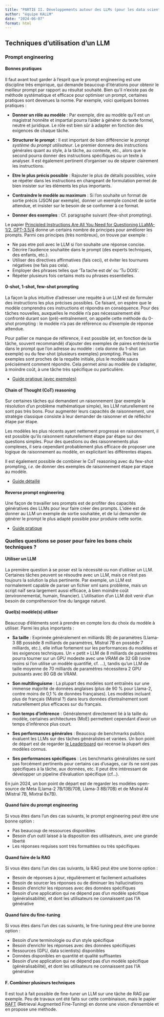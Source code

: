 ```yaml
---
title: "PARTIE II. Développements autour des LLMs (pour les data scientists)"
author: "équipe KALLM"
date: "2024-06-07"
format: html
---
```


## Techniques d'utilisation d'un LLM

### Prompt engineering

#### Bonnes pratiques

Il faut avant tout garder à l'esprit que le prompt engineering est une discipline très empirique, qui demande beaucoup d'itérations pour obtenir le meilleur prompt par rapport au résultat souhaité. Bien qu'il n'existe pas de méthode systématique et efficace pour optimiser un prompt, certaines pratiques sont devenues la norme. Par exemple, voici quelques bonnes pratiques :

- **Donner un rôle au modèle** : Par exemple, dire au modèle qu'il est un magistrat honnête et impartial pourra l'aider à générer du texte formel, neutre et juridique. Le rôle est bien sûr à adapter en fonction des exigences de chaque tâche.

- **Structurer le prompt** : Il est important de bien différencier le *prompt système* du *prompt utilisateur*. Le premier donnera des instructions générales quant au style, à la tâche, au contexte, etc., alors que le second pourra donner des instructions spécifiques ou un texte à analyser. Il est également pertinent d'organiser ou de séparer clairement les instructions.

- **Etre le plus précis possible** : Rajouter le plus de détails possibles, voire se répéter dans les instructions en changeant de formulation permet de bien insister sur les éléments les plus importants.

- **Contraindre le modèle au maximum** : Si l'on souhaite un format de sortie précis (JSON par exemple), donner un exemple concret de sortie attendue, et insister sur le besoin de se conformer à ce format. 

- **Donner des exemples** : Cf. paragraphe suivant (few-shot prompting).

Le papier [Principled Instructions Are All You Need for Questioning LLaMA-1/2, GPT-3.5/4](https://arxiv.org/abs/2312.16171) donne un certains nombre de principes pour améliorer les prompts. Parmi ces principes (très nombreux), on trouve par exemple :

- Ne pas etre poli avec le LLM si l'on souhaite une réponse concise.
- Décrire l'audience souhaitée dans le prompt (des experts techniques, des enfants, etc.).
- Utiliser des directives affirmatives (fais ceci), et éviter les tournures négatives (ne fais pas cela).
- Employer des phrases telles que 'Ta tache est de' ou 'Tu DOIS'.
- Répéter plusieurs fois certains mots ou phrases essentielles.


#### 0-shot, 1-shot, few-shot prompting

La façon la plus intuitive d'adresser une requête à un LLM est de formuler des instructions les plus précises possibles. Ce faisant, on espère que le modèle comprendra ces instructions et répondra en conséquence. Pour des tâches nouvelles, auxquelles le modèle n'a pas nécessairement été confronté durant son (pré)-entraînement, on appelle cette méthode du 0-shot prompting : le modèle n'a pas de référence ou d'exemple de réponse attendue.

Pour pallier ce manque de référence, il est possible (et, en fonction de la tâche, souvent recommandé) d'ajouter des exemples de paires entrée/sortie dans le prompt que l'on adresse au modèle : cela donne du 1-shot (un exemple) ou du few-shot (plusieurs exemples) prompting. Plus les exemples sont proches de la requête initiale, plus le modèle saura précisément comment répondre. Cela permet ainsi au modèle de s'adapter, à moindre coût, à une tâche très spécifique ou particulière.

- [Guide pratique (avec exemples)](https://www.prompthub.us/blog/the-few-shot-prompting-guide)

#### Chain of Thought (CoT) reasoning

Sur certaines tâches qui demandent un raisonnement (par exemple la résolution d'un problème mathématique simple), les LLM naturellement ne sont pas très bons. Pour augmenter leurs capacités de raisonnement, une stratégie classique consiste à leur demander de raisonner et de réfléchir étape par étape.

Les modèles les plus récents ayant nettement progressé en raisonnement, il est possible qu'ils raisonnent naturellement étape par étape sur des questions simples. Pour des questions ou des raisonnements plus complexes, il sera cependant probablement plus efficace de proposer une logique de raisonnement au modèle, en explicitant les différentes étapes.

Il est également possible de combiner le CoT reasoning avec du few-shot prompting, *i.e.* de donner des exemples de raisonnement étape par étape au modèle.

- [Guide détaillé](https://www.mercity.ai/blog-post/guide-to-chain-of-thought-prompting)

#### Reverse prompt engineering

Une façon de travailler ses prompts est de profiter des capacités génératives des LLMs pour leur faire créer des prompts. L'idée est de donner au LLM un exemple de sortie souhaitée, et de lui demander de générer le prompt le plus adapté possible pour produire cette sortie.

- [Guide pratique](https://bootcamp.uxdesign.cc/why-reverse-prompt-engineering-is-the-magic-key-to-production-ready-prompts-9d4c2c5b2e8b)

### Quelles questions se poser pour faire les bons choix techniques ?

#### Utiliser un LLM

La première question à se poser est la nécessité ou non d’utiliser un LLM. Certaines tâches peuvent se résoudre avec un LLM, mais ce n’est pas toujours la solution la plus pertinente. Par exemple, un LLM est normalement capable de parser un fichier xml sans problème, mais un script naïf sera largement aussi efficace, à bien moindre coût (environnemental, humain, financier). L’utilisation d’un LLM doit venir d’un besoin de compréhension fine du langage naturel.

#### Quel(s) modèle(s) utiliser

Beaucoup d’éléments sont à prendre en compte lors du choix du modèle à utiliser. Parmi les plus importants :

- **Sa taille** : Exprimée généralement en milliards (B) de paramètres (Llama-3 8B possède 8 milliards de paramètres, Mistral 7B en possède 7 milliards, etc.), elle influe fortement sur les performances du modèles et les exigences techniques. Un « petit » LLM de 8 milliards de paramètres pourra tourner sur un GPU modeste avec une VRAM de 32 GB (voire moins si l’on utilise un modèle quantifié, cf. …), tandis qu’un LLM de taille moyenne de 70 milliards de paramètres nécessitera 2 GPU puissants avec 80 GB de VRAM.

- **Son multilinguisme** : La plupart des modèles sont entraînés sur une immense majorité de données anglaises (plus de 90 % pour Llama-2, contre moins de 0,1 % de données françaises). Les modèles incluant plus de français (Mistral ?) dans leurs données d’entraînement sont naturellement plus efficaces sur du français.

- **Son temps d’inférence** : Généralement directement lié à la taille du modèle, certaines architectures (MoE) permettent cependant d’avoir un temps d’inférence plus court.

- **Ses performances générales** : Beaucoup de benchmarks publics évaluent les LLMs sur des tâches généralistes et variées. Un bon point de départ est de regarder [le Leaderboard](https://chat.lmsys.org/?leaderboard) qui recense la plupart des modèles connus.

- **Ses performances spécifiques** : Les benchmarks généralistes ne sont pas forcément pertinents pour certains cas d’usages, car ils ne sont pas spécifiques à la tâche, aux données, etc. Il peut être intéressant de développer un pipeline d’évaluation spécifique (cf…).

En juin 2024, un bon point de départ est de regarder les modèles open-source de Meta (Llama-2 7B/13B/70B, Llama-3 8B/70B) et de Mistral AI (Mistral 7B, Mixtral 8x7B).

#### Quand faire du prompt engineering

Si vous êtes dans l'un des cas suivants, le prompt engineering peut être une bonne option :

- Pas beaucoup de ressources disponibles
- Besoin d'un outil laissé à la disposition des utilisateurs, avec une grande liberté
- Les réponses requises sont très formattées ou très spécifiques

#### Quand faire de la RAG

Si vous êtes dans l'un des cas suivants, la RAG peut être une bonne option :

- Besoin de réponses à jour, régulièrement et facilement actualisées
- Besoin de sourcer les réponses ou de diminuer les hallucinations
- Besoin d'enrichir les réponses avec des données spécifiques
- Besoin d'une application qui ne dépend pas d'un modèle spécifique (généralisabilité), et dont les utilisateurs ne connaissent pas l'IA générative

#### Quand faire du fine-tuning

Si vous êtes dans l'un des cas suivants, le fine-tuning peut être une bonne option :

- Besoin d'une terminologie ou d'un style spécifique
- Besoin d'enrichir les réponses avec des données spécifiques
- Ressources (GPU, data scientists) disponibles
- Données disponibles en quantité et qualité suffisantes
- Besoin d'une application qui ne dépend pas d'un modèle spécifique (généralisabilité), et dont les utilisateurs ne connaissent pas l'IA générative

#### F. Combiner plusieurs techniques

Il est tout à fait possible de fine-tuner un LLM sur une tâche de RAG par exemple. Peu de travaux ont été faits sur cette combinaison, mais le papier [RAFT](https://arxiv.org/abs/2403.10131) (Retrieval Augmented Fine-Tuning) en donne une vision d'ensemble et en propose une méthode.
